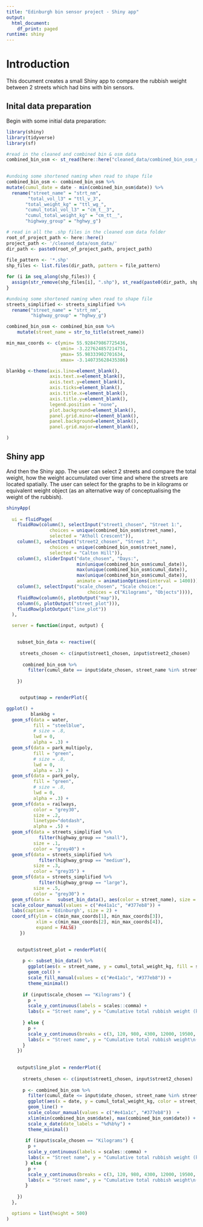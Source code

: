 ```yaml
---
title: "Edinburgh bin sensor project - Shiny app"
output:
  html_document:
    df_print: paged
runtime: shiny
---
```


# Introduction

This document creates a small Shiny app to compare the rubbish weight between 2 streets which had bins with bin sensors. 

## Inital data preparation

Begin with some initial data preparation:
```r
library(shiny)
library(tidyverse)
library(sf)

#read in the cleaned and combined bin & osm data 
combined_bin_osm <- st_read(here::here("cleaned_data/combined_bin_osm_data/combined_bin_osm.shp"), quiet = TRUE)

  
#undoing some shortened naming when read to shape file
combined_bin_osm <- combined_bin_osm %>%
mutate(cumul_date = date - min(combined_bin_osm$date)) %>%
  rename("street_name" = "strt_nm",
        "total_vol_l3" = "ttl_v_3",
       "total_weight_kg" = "ttl_wg_",
       "cumul_total_vol_l3" = "cm_t__3",
       "cumul_total_weight_kg" = "cm_tt__",
       "highway_group" = "hghwy_g")

# read in all the .shp files in the cleaned osm data folder 
root_of_project_path <- here::here()
project_path <- '/cleaned_data/osm_data/'
dir_path <- paste0(root_of_project_path, project_path)
  
file_pattern <- '*.shp'
shp_files <- list.files(dir_path, pattern = file_pattern)

for (i in seq_along(shp_files)) {
  assign(str_remove(shp_files[i], ".shp"), st_read(paste0(dir_path, shp_files[i]), quiet = TRUE))
}

#undoing some shortened naming when read to shape file
streets_simplified <- streets_simplified %>%
  rename("street_name" = "strt_nm",
         "highway_group" = "hghwy_g")

combined_bin_osm <- combined_bin_osm %>%
    mutate(street_name = str_to_title(street_name))

min_max_coords <- c(ymin= 55.928479867725436,
                    xmin= -3.227624857214751,
                    ymax= 55.98333902701634,
                    xmax= -3.140735628435386)

blankbg <-theme(axis.line=element_blank(),
                axis.text.x=element_blank(),
                axis.text.y=element_blank(),
                axis.ticks=element_blank(),
                axis.title.x=element_blank(), 
                axis.title.y=element_blank(),
                legend.position = "none",
                plot.background=element_blank(),
                panel.grid.minor=element_blank(),
                panel.background=element_blank(),
                panel.grid.major=element_blank(),

)


```

## Shiny app

And then the Shiny app. The user can select 2 streets and compare the total weight, how the weight accumulated over time and where the streets are located spatially. The user can select for the graphs to be in kilograms or equivalent weight object (as an alternative way of conceptualising the weight of the rubbish).  

```r
shinyApp(
  
  ui = fluidPage(
    fluidRow(column(3, selectInput("street1_chosen", "Street 1:",
                choices = unique(combined_bin_osm$street_name),
                selected = "Atholl Crescent")),
    column(3, selectInput("street2_chosen", "Street 2:",
                choices = unique(combined_bin_osm$street_name),
                selected = "Calton Hill")),
    column(3, sliderInput("date_chosen", "Days:", 
                          min(unique(combined_bin_osm$cumul_date)),  
                          max(unique(combined_bin_osm$cumul_date)),
                          max(unique(combined_bin_osm$cumul_date)), 
                          animate = animationOptions(interval = 1400))),
    column(3, selectInput("scale_chosen", "Scale choice:",
                              choices = c("Kilograms", "Objects")))),
    fluidRow(column(6, plotOutput("map")),
    column(6, plotOutput("street_plot"))),
    fluidRow(plotOutput("line_plot"))
  ),

  server = function(input, output) {

    
    subset_bin_data <- reactive({
    
     streets_chosen <- c(input$street1_chosen, input$street2_chosen)
      
      combined_bin_osm %>%
        filter(cumul_date == input$date_chosen, street_name %in% streets_chosen) 
      
    })


     output$map = renderPlot({

ggplot() +
         blankbg +
  geom_sf(data = water,
          fill = "steelblue",
          # size = .8,
          lwd = 0,
          alpha = .3) +
  geom_sf(data = park_multipoly,
          fill = "green",
          # size = .8,
          lwd = 0,
          alpha = .3) +
  geom_sf(data = park_poly,
          fill = "green",
          # size = .8,
          lwd = 0,
          alpha = .3) +
  geom_sf(data = railways,
          color = "grey30",
          size = .2,
          linetype="dotdash",
          alpha = .5) +
  geom_sf(data = streets_simplified %>% 
            filter(highway_group == "small"),
          size = .1,
          color = "grey40") +
  geom_sf(data = streets_simplified %>% 
            filter(highway_group == "medium"),
          size = .3,
          color = "grey35") +
  geom_sf(data = streets_simplified %>% 
            filter(highway_group == "large"),
          size = .5,
          color = "grey30") +
  geom_sf(data =   subset_bin_data(), aes(color = street_name), size = 1.5, show.legend = "line") +
  scale_colour_manual(values = c("#e41a1c", "#377eb8")) +
  labs(caption = 'Edinburgh', size = 2) +
  coord_sf(ylim = c(min_max_coords[1], min_max_coords[3]),
           xlim = c(min_max_coords[2], min_max_coords[4]),
           expand = FALSE)
     })

    
    output$street_plot = renderPlot({
     
      p <- subset_bin_data() %>%
        ggplot(aes(x = street_name, y = cumul_total_weight_kg, fill = street_name)) +
        geom_col() +
        scale_fill_manual(values = c("#e41a1c", "#377eb8")) +
        theme_minimal() 
      
      if (input$scale_chosen == "Kilograms") {
        p + 
        scale_y_continuous(labels = scales::comma) +
        labs(x = "Street name", y = "Cumulative total rubbish weight (kg)", fill = "Street name")
          
      } else {
        p +
        scale_y_continuous(breaks = c(3, 120, 980, 4300, 12000, 19500, 30000) , labels = c('Brick', 'Baby elephant', 'Vauxhall Corsa', 'Adult Elephant', 'Bus', 'Fire engine', 'Humpback whale')) +
        labs(x = "Street name", y = "Cumulative total rubbish weight\n(equivalent weight objects)", fill = "Street name")
      }
    })
  
    
    output$line_plot = renderPlot({
    
      streets_chosen <- c(input$street1_chosen, input$street2_chosen)
      
      p <- combined_bin_osm %>%
        filter(cumul_date <= input$date_chosen, street_name %in% streets_chosen) %>%
        ggplot(aes(x = date, y = cumul_total_weight_kg, color = street_name)) +
        geom_line() +
        scale_colour_manual(values = c("#e41a1c", "#377eb8"))  +
        xlim(min(combined_bin_osm$date), max(combined_bin_osm$date)) +
        scale_x_date(date_labels = "%d%b%y") +
        theme_minimal() 
      
       if (input$scale_chosen == "Kilograms") {
        p +
        scale_y_continuous(labels = scales::comma) +
        labs(x = "Street name", y = "Cumulative total rubbish weight (kg)", color = "Street name")
       } else {
        p +
        scale_y_continuous(breaks = c(3, 120, 980, 4300, 12000, 19500, 30000) , labels = c('Brick', 'Baby elephant', 'Vauxhall Corsa', 'Adult Elephant', 'Bus', 'Fire engine', 'Humpback whale')) +
        labs(x = "Street name", y = "Cumulative total rubbish weight\n(equivalent weight objects)", color = "Street name")
       }
    
    })
  },

  options = list(height = 500)
)
```

